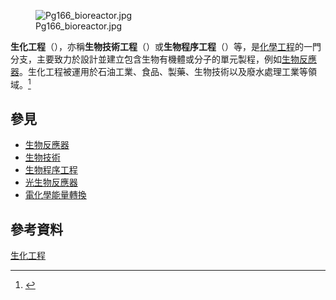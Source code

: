 [[Image:Pg166_bioreactor.jpg|thumb]]

'''生化工程'''（{{lang-en|biochemical engineering}}），亦稱'''生物技術工程'''（{{lang|en|biotechnology engineering}}）或'''生物程序工程'''（{{lang|en|bioprocess engineering}}）等，是[[化學工程|化學工程]]的一門分支，主要致力於設計並建立包含生物有機體或分子的單元製程，例如[[生物反應器|生物反應器]]。生化工程被運用於石油工業、食品、製藥、生物技術以及廢水處理工業等領域。<ref>{{Cite web|url=http://www.ucl.ac.uk/biochemeng/about/what-is|title=What is Biochemical Engineering?|website=www.ucl.ac.uk|language=en|access-date=2017-01-27|archive-date=2018-07-12|archive-url=https://web.archive.org/web/20180712014155/http://www.ucl.ac.uk/biochemeng/about/what-is|dead-url=no}}</ref>

== 參見 ==
{{portal|生物學}}
*[[生物反應器|生物反應器]]
*[[生物技術|生物技術]]
*[[生物程序工程|生物程序工程]] 
*[[光生物反應器|光生物反應器]]
*[[電化學能量轉換|電化學能量轉換]]

== 參考資料 ==
{{reflist}}

{{Technology}}

{{Authority control}}

[[Category:生化工程|]]